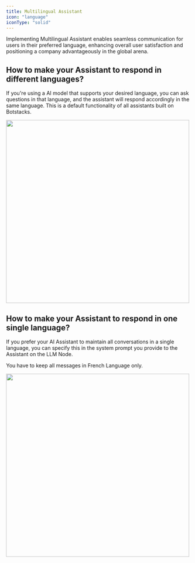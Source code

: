 ```yaml
---
title: Multilingual Assistant
icon: "language"
iconType: "solid"
---
```


Implementing Multilingual Assistant enables seamless communication for users in their preferred language, enhancing overall user satisfaction and positioning a company advantageously in the global arena.


## How to make your Assistant to respond in different languages?

If you're using a AI model that supports your desired language, you can ask questions in that language, and the assistant will respond accordingly in the same language. This is a default functionality of all assistants built on Botstacks.

<img 
height="500"  
src="/images/botstackers-library/multilungal-assistant-1.png"
/>


## How to make your Assistant to respond in one single language?
If you prefer your AI Assistant to maintain all conversations in a single language, you can specify this in the system prompt you provide to the Assistant on the LLM Node.

<Card 
  title="Example Prompt" >
    You have to keep all messages in French Language only.
</Card>

<img 
height="500"  
src="/images/botstackers-library/multilungal-assistant-2.png"
/>